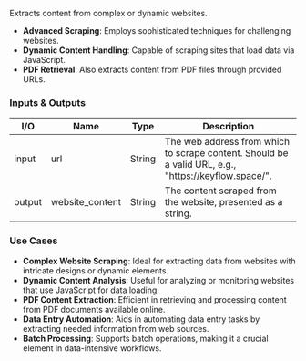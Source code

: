 Extracts content from complex or dynamic websites.

- **Advanced Scraping**: Employs sophisticated techniques for challenging websites.
- **Dynamic Content Handling**: Capable of scraping sites that load data via JavaScript.
- **PDF Retrieval**: Also extracts content from PDF files through provided URLs.

### Inputs & Outputs

| I/O    | Name            | Type   | Description                                                                                          |
| ------ | --------------- | ------ | ---------------------------------------------------------------------------------------------------- |
| input  | url             | String | The web address from which to scrape content. Should be a valid URL, e.g., "https://keyflow.space/". |
| output | website_content | String | The content scraped from the website, presented as a string.                                         |

### Use Cases

- **Complex Website Scraping**: Ideal for extracting data from websites with intricate designs or dynamic elements.
- **Dynamic Content Analysis**: Useful for analyzing or monitoring websites that use JavaScript for data loading.
- **PDF Content Extraction**: Efficient in retrieving and processing content from PDF documents available online.
- **Data Entry Automation**: Aids in automating data entry tasks by extracting needed information from web sources.
- **Batch Processing**: Supports batch operations, making it a crucial element in data-intensive workflows.
